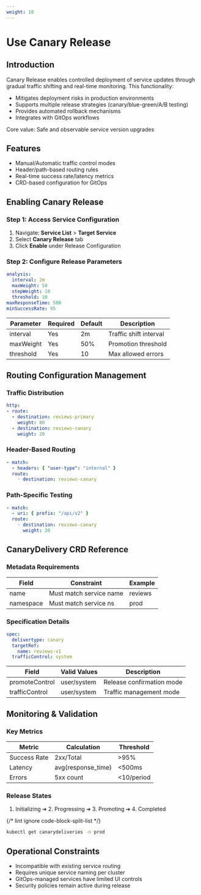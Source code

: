 ```yaml
---
weight: 10
---
```


# Use Canary Release

## Introduction
Canary Release enables controlled deployment of service updates through gradual traffic shifting and real-time monitoring. This functionality:

- Mitigates deployment risks in production environments
- Supports multiple release strategies (canary/blue-green/A/B testing)
- Provides automated rollback mechanisms
- Integrates with GitOps workflows

Core value: Safe and observable service version upgrades

## Features
- Manual/Automatic traffic control modes
- Header/path-based routing rules
- Real-time success rate/latency metrics
- CRD-based configuration for GitOps

## Enabling Canary Release

### Step 1: Access Service Configuration
1. Navigate: **Service List** > **Target Service**
2. Select **Canary Release** tab
3. Click **Enable** under Release Configuration

### Step 2: Configure Release Parameters
```yaml
analysis:
  interval: 2m
  maxWeight: 50
  stepWeight: 10
  threshold: 10
maxResponseTime: 500
minSuccessRate: 95
```

| Parameter | Required | Default | Description |
|-----------|----------|---------|-------------|
| interval | Yes | 2m | Traffic shift interval |
| maxWeight | Yes | 50% | Promotion threshold |
| threshold | Yes | 10 | Max allowed errors |

## Routing Configuration Management

### Traffic Distribution
```yaml
http:
- route:
  - destination: reviews-primary
    weight: 80
  - destination: reviews-canary
    weight: 20
```

### Header-Based Routing
```yaml
- match:
  - headers: { "user-type": "internal" }
  route:
    ◦ destination: reviews-canary
```

### Path-Specific Testing
```yaml
- match:
  - uri: { prefix: "/api/v2" }
  route:
    ◦ destination: reviews-canary
      weight: 20
```

## CanaryDelivery CRD Reference

### Metadata Requirements
| Field | Constraint | Example |
|-------|------------|---------|
| name | Must match service name | reviews |
| namespace | Must match service ns | prod |

### Specification Details
```yaml
spec:
  delivertype: canary
  targetRef:
    name: reviews-v1
  trafficControl: system
```

| Field | Valid Values | Description |
|-------|--------------|-------------|
| promoteControl | user/system | Release confirmation mode |
| trafficControl | user/system | Traffic management mode |

## Monitoring & Validation

### Key Metrics
| Metric | Calculation | Threshold |
|--------|-------------|-----------|
| Success Rate | 2xx/Total | >95% |
| Latency | avg(response_time) | \<500ms |
| Errors | 5xx count | \<10/period |

### Release States

1. Initializing ➔ 2. Progressing ➔ 3. Promoting ➔ 4. Completed

{/* lint ignore code-block-split-list */}

```bash
kubectl get canarydeliveries -n prod
```

## Operational Constraints
- Incompatible with existing service routing
- Requires unique service naming per cluster
- GitOps-managed services have limited UI controls
- Security policies remain active during release
